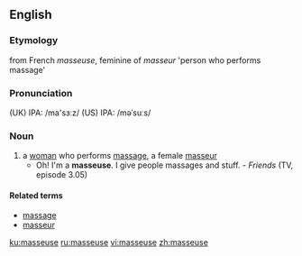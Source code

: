 ==English==

===Etymology===
from French ''masseuse'', feminine of ''masseur'' 'person who performs massage'

===Pronunciation===
(UK) IPA: /ma'sɜːz/
(US) IPA: /məˈsuːs/

===Noun===
{{en-noun}}

# a [[woman]] who performs [[massage]], a female [[masseur]]
#*Oh! I'm a '''masseuse'''. I give people massages and stuff. - ''Friends'' (TV, episode 3.05)

====Related terms====
*[[massage]]
*[[masseur]]

[[ku:masseuse]]
[[ru:masseuse]]
[[vi:masseuse]]
[[zh:masseuse]]